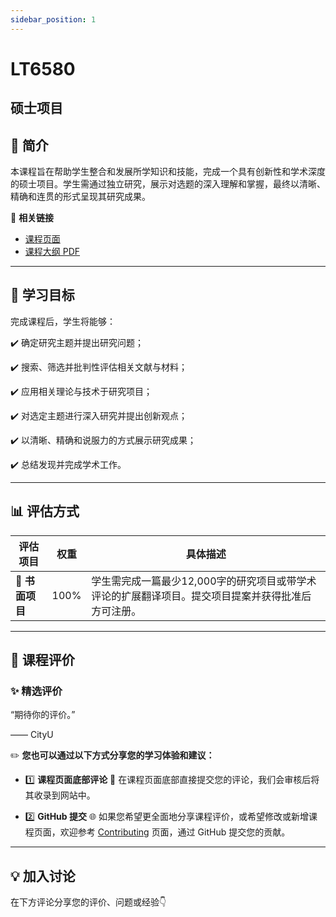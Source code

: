 ```yaml
---
sidebar_position: 1
---
```


# LT6580
## 硕士项目

## **📘 简介**
本课程旨在帮助学生整合和发展所学知识和技能，完成一个具有创新性和学术深度的硕士项目。学生需通过独立研究，展示对选题的深入理解和掌握，最终以清晰、精确和连贯的形式呈现其研究成果。

🔗 **相关链接**
- [课程页面](https://www.cityu.edu.hk/catalogue/pg/202425/course/LT6580.htm)
- [课程大纲 PDF](https://www.cityu.edu.hk/catalogue/pg/202425/course/LT6580.pdf)

---

## **🎯 学习目标**

完成课程后，学生将能够：

✔️ 确定研究主题并提出研究问题；

✔️ 搜索、筛选并批判性评估相关文献与材料；

✔️ 应用相关理论与技术于研究项目；

✔️ 对选定主题进行深入研究并提出创新观点；

✔️ 以清晰、精确和说服力的方式展示研究成果；

✔️ 总结发现并完成学术工作。

---

## **📊 评估方式**

| **评估项目**            | **权重** | **具体描述**                                                                                     |
|------------------------|---------|-----------------------------------------------------------------------------------------------|
| **📖 书面项目**          | 100%    | 学生需完成一篇最少12,000字的研究项目或带学术评论的扩展翻译项目。提交项目提案并获得批准后方可注册。                              |

---

## **💬 课程评价**

### ✨ **精选评价**
<div className={commentStyles.commentBox}>
    <p className={commentStyles.commentText}>
        “期待你的评价。”
    </p>
    <p className={commentStyles.commentAuthor}>—— CityU</p>
</div>

✏️ **您也可以通过以下方式分享您的学习体验和建议：**

- 1️⃣ **课程页面底部评论**
💬 在课程页面底部直接提交您的评论，我们会审核后将其收录到网站中。

- 2️⃣ **GitHub 提交**
🌐 如果您希望更全面地分享课程评价，或希望修改或新增课程页面，欢迎参考 [Contributing](/contributing) 页面，通过 GitHub 提交您的贡献。

---

## **💡 加入讨论**

在下方评论分享您的评价、问题或经验👇
<Utterances />
